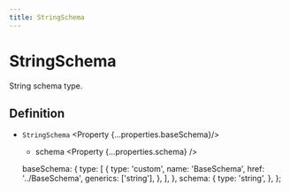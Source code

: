 ```yaml
---
title: StringSchema
---
```



# StringSchema

String schema type.

## Definition

- `StringSchema` <Property {...properties.baseSchema}/>
  - schema <Property {...properties.schema} />

  baseSchema: {
    type: [
      {
        type: 'custom',
        name: 'BaseSchema',
        href: '../BaseSchema',
        generics: ['string'],
      },
    ],
  },
  schema: {
    type: 'string',
  },
};
